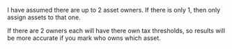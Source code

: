 I have assumed there are up to 2 asset owners. If there is only 1, then only assign assets to that one.

If there are 2 owners each will have there own tax thresholds, so results will be more accurate if you mark who owns which asset.
